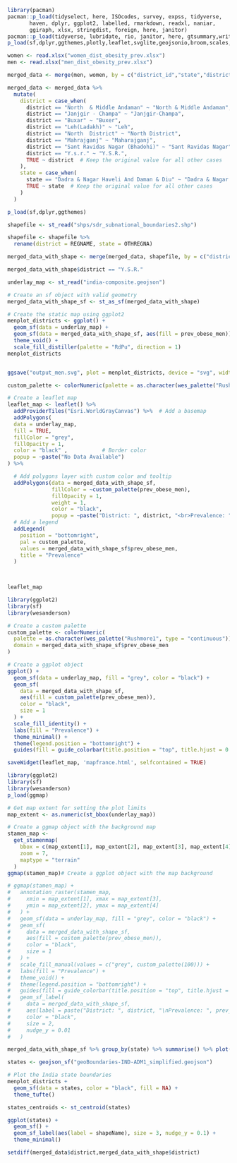 ```r
library(pacman)
pacman::p_load(tidyselect, here, ISOcodes, survey, expss, tidyverse,
       haven, dplyr, ggplot2, labelled, rmarkdown, readxl, naniar,
       ggiraph, xlsx, stringdist, foreign, here, janitor)
pacman::p_load(tidyverse, lubridate, rio, janitor, here, gtsummary,writexl,openxlsx)
p_load(sf,dplyr,ggthemes,plotly,leaflet,svglite,geojsonio,broom,scales,ggpattern,maptools,htmlwidgets)

```

```r
women <- read.xlsx("women_dist_obesity_prev.xlsx")
men <- read.xlsx("men_dist_obesity_prev.xlsx")
```


```r
merged_data <- merge(men, women, by = c("district_id","state","district"), suffixes = c("_men", "_women"))
```

```r
merged_data <- merged_data %>%
  mutate(
    district = case_when(
      district == "North  & Middle Andaman" ~ "North & Middle Andaman",
      district == "Janjgir - Champa" ~ "Janjgir-Champa",
      district == "Buxar" ~ "Buxer",
      district == "Leh(Ladakh)" ~ "Leh",
      district == "North  District" ~ "North District",
      district == "Mahrajganj" ~ "Maharajganj",
      district == "Sant Ravidas Nagar (Bhadohi)" ~ "Sant Ravidas Nagar",
      district == "Y.s.r." ~ "Y.S.R.",
      TRUE ~ district  # Keep the original value for all other cases
    ),
    state = case_when(
      state == "Dadra & Nagar Haveli And Daman & Diu" ~ "Dadra & Nagar Haveli & Daman & Diu",
      TRUE ~ state  # Keep the original value for all other cases
    )
  )
```


```r
p_load(sf,dplyr,ggthemes)

shapefile <- st_read("shps/sdr_subnational_boundaries2.shp")

```

```r
shapefile <- shapefile %>%
  rename(district = REGNAME, state = OTHREGNA)
```

```r
merged_data_with_shape <- merge(merged_data, shapefile, by = c("district","state"))

```

```r
merged_data_with_shape$district == "Y.S.R."
```

```r
underlay_map <- st_read("india-composite.geojson")
```


```r
# Create an sf object with valid geometry
merged_data_with_shape_sf <- st_as_sf(merged_data_with_shape)

# Create the static map using ggplot2
menplot_districts <- ggplot() + 
  geom_sf(data = underlay_map) +
  geom_sf(data = merged_data_with_shape_sf, aes(fill = prev_obese_men)) +
  theme_void() +
  scale_fill_distiller(palette = "RdPu", direction = 1)
menplot_districts


ggsave("output_men.svg", plot = menplot_districts, device = "svg", width = 10, height = 8, units = "in")

```
```r
custom_palette <- colorNumeric(palette = as.character(wes_palette("Rushmore1",type = "continuous")), domain = merged_data_with_shape_sf$prev_obese_men,)

# Create a leaflet map
leaflet_map <- leaflet() %>%
  addProviderTiles("Esri.WorldGrayCanvas") %>%  # Add a basemap
  addPolygons(
  data = underlay_map,
  fill = TRUE,
  fillColor = "grey",
  fillOpacity = 1,
  color = "black" ,           # Border color
  popup = ~paste("No Data Available")
) %>% 

  # Add polygons layer with custom color and tooltip
  addPolygons(data = merged_data_with_shape_sf,
              fillColor = ~custom_palette(prev_obese_men),
              fillOpacity = 1,
              weight = 1,
              color = "black",
              popup = ~paste("District: ", district, "<br>Prevalence: ", prev_obese_men, "%")) %>% 
  # Add a legend
  addLegend(
    position = "bottomright",
    pal = custom_palette,
    values = merged_data_with_shape_sf$prev_obese_men,
    title = "Prevalence"
  )
  


leaflet_map
```
```r
library(ggplot2)
library(sf)
library(wesanderson)

# Create a custom palette
custom_palette <- colorNumeric(
  palette = as.character(wes_palette("Rushmore1", type = "continuous")),
  domain = merged_data_with_shape_sf$prev_obese_men
)

# Create a ggplot object
ggplot() +
  geom_sf(data = underlay_map, fill = "grey", color = "black") +
  geom_sf(
    data = merged_data_with_shape_sf,
    aes(fill = custom_palette(prev_obese_men)),
    color = "black",
    size = 1
  ) +
  scale_fill_identity() +
  labs(fill = "Prevalence") +
  theme_minimal() +
  theme(legend.position = "bottomright") +
  guides(fill = guide_colorbar(title.position = "top", title.hjust = 0.5)) 
```


```r
saveWidget(leaflet_map, 'mapfrance.html', selfcontained = TRUE)

```

```r
library(ggplot2)
library(sf)
library(wesanderson)
p_load(ggmap)

# Get map extent for setting the plot limits
map_extent <- as.numeric(st_bbox(underlay_map))

# Create a ggmap object with the background map
stamen_map <- 
  get_stamenmap(
    bbox = c(map_extent[1], map_extent[2], map_extent[3], map_extent[4]),
    zoom = 7,
    maptype = "terrain"
  )
ggmap(stamen_map)# Create a ggplot object with the map background

```
```r
# ggmap(stamen_map) +
#   annotation_raster(stamen_map,
#     xmin = map_extent[1], xmax = map_extent[3],
#     ymin = map_extent[2], ymax = map_extent[4]
#   ) +
#   geom_sf(data = underlay_map, fill = "grey", color = "black") +
#   geom_sf(
#     data = merged_data_with_shape_sf,
#     aes(fill = custom_palette(prev_obese_men)),
#     color = "black",
#     size = 1
#   ) +
#   scale_fill_manual(values = c("grey", custom_palette(100))) +
#   labs(fill = "Prevalence") +
#   theme_void() +
#   theme(legend.position = "bottomright") +
#   guides(fill = guide_colorbar(title.position = "top", title.hjust = 0.5)) +
#   geom_sf_label(
#     data = merged_data_with_shape_sf,
#     aes(label = paste("District: ", district, "\nPrevalence: ", prev_obese_men, "%")),
#     color = "black",
#     size = 2,
#     nudge_y = 0.01
#   )
```


```r
merged_data_with_shape_sf %>% group_by(state) %>% summarise() %>% plot()

```

```r

states <- geojson_sf("geoBoundaries-IND-ADM1_simplified.geojson")

# Plot the India state boundaries
menplot_districts + 
  geom_sf(data = states, color = "black", fill = NA) +
  theme_tufte()
```
```r
states_centroids <- st_centroid(states)

ggplot(states) +
  geom_sf() +
  geom_sf_label(aes(label = shapeName), size = 3, nudge_y = 0.1) +
  theme_minimal()
```

```r
setdiff(merged_data$district,merged_data_with_shape$district)
```

